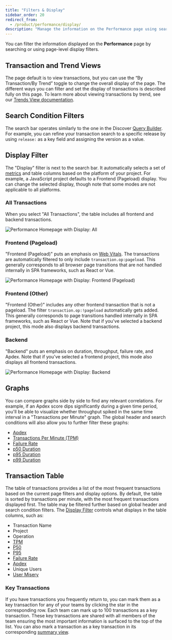 ```yaml
---
title: "Filters & Display"
sidebar_order: 20
redirect_from:
  - /product/performance/display/
description: "Manage the information on the Performance page using search or page-level display filters to quickly identify performance issues."
---
```


You can filter the information displayed on the **Performance** page by searching or using page-level display filters.

## Transaction and Trend Views

The page default is to view transactions, but you can use the “By Transaction/By Trend” toggle to change the overall display of the page. The different ways you can filter and set the display of transactions is described fully on this page. To learn more about viewing transactions by trend, see our [Trends View documentation](/product/performance/trends/).

## Search Condition Filters

The search bar operates similarly to the one in the Discover [Query Builder](/product/discover-queries/query-builder/#filter-by-search-conditions). For example, you can refine your transaction search to a specific release by using `release:` as a key field and assigning the version as a value.

## Display Filter

The "Display" filter is next to the search bar. It automatically selects a set of [metrics](/product/performance/metrics/) and table columns based on the platform of your project. For example, a JavaScript project defaults to a Frontend (Pageload) display. You can change the selected display, though note that some modes are not applicable to all platforms.

### All Transactions

When you select "All Transactions", the table includes all frontend and backend transactions.

![Performance Homepage with Display: All](00_performance_landing.png)

### Frontend (Pageload)

"Frontend (Pageload)" puts an emphasis on [Web Vitals](/product/performance/web-vitals/). The transactions are automatically filtered to only include `transaction.op:pageload`. This generally corresponds to all browser page transitions that are not handled internally in SPA frameworks, such as React or Vue.

![Performance Homepage with Display: Frontend (Pageload)](01_performance_landing.png)

### Frontend (Other)

"Frontend (Other)" includes any other frontend transaction that is not a pageload. The filter `transaction.op:!pageload` automatically gets added. This generally corresponds to page transitions handled internally in SPA frameworks, such as React or Vue. Note that if you've selected a backend project, this mode also displays backend transactions.

### Backend

"Backend" puts an emphasis on duration, throughput, failure rate, and Apdex. Note that if you've selected a frontend project, this mode also displays all frontend transactions.

![Performance Homepage with Display: Backend](02_performance_landing.png)

## Graphs

You can compare graphs side by side to find any relevant correlations. For example, if an Apdex score dips significantly during a given time period, you'll be able to visualize whether throughput spiked in the same time interval in a "Transactions per Minute" graph. The global header and search conditions will also allow you to further filter these graphs:

- [Apdex](/product/performance/metrics/#apdex)
- [Transactions Per Minute (TPM)](/product/performance/metrics/#throughput-total-tpm-tps)
- [Failure Rate](/product/performance/metrics/#failure-rate)
- [p50 Duration](/product/performance/metrics/#p50-threshold)
- [p95 Duration](/product/performance/metrics/#p95-threshold)
- [p99 Duration](/product/performance/metrics/#p99-threshold)

## Transaction Table

The table of transactions provides a list of the most frequent transactions based on the current page filters and display options. By default, the table is sorted by transactions per minute, with the most frequent transactions displayed first. The table may be filtered further based on global header and search condition filters.
The [Display Filter](#display-filter) controls what displays in the table columns, such as:

- Transaction Name
- Project
- Operation
- [TPM](/product/performance/metrics/#throughput-total-tpm-tps)
- [P50](/product/performance/metrics/#average-transaction-duration)
- [P95](/product/performance/metrics/#p95-threshold)
- [Failure Rate](/product/performance/metrics/#failure-rate)
- [Apdex](/product/performance/metrics/#apdex)
- Unique Users
- [User Misery](/product/performance/metrics/#user-misery)

### Key Transactions

If you have transactions you frequently return to, you can mark them as a key transaction for any of your teams by clicking the star in the corresponding row. Each team can mark up to 100 transactions as a key transaction. These key transactions are shared with all members of the team ensuring the most important information is surfaced to the top of the list. You can also mark a transaction as a key transaction in its corresponding [summary view](/product/performance/transaction-summary/#key-transaction).
